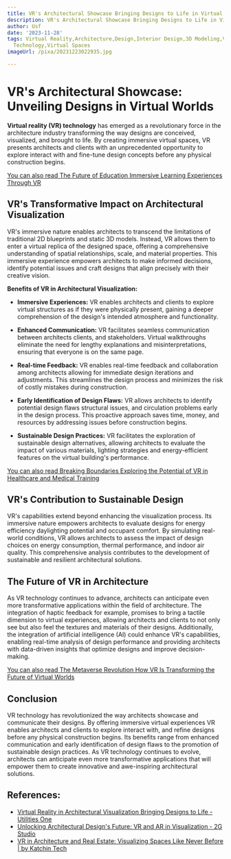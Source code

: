 ```yaml
---
title: VR's Architectural Showcase Bringing Designs to Life in Virtual Spaces
description: VR's Architectural Showcase Bringing Designs to Life in Virtual Spaces
author: Usf
date: '2023-11-28'
tags: Virtual Reality,Architecture,Design,Interior Design,3D Modeling,Visualization,Immersive
  Technology,Virtual Spaces
imageUrl: /pixa/20231223022935.jpg

---
```

# **VR's Architectural Showcase: Unveiling Designs in Virtual  Worlds**

**Virtual reality (VR) technology** has emerged as a revolutionary force in the architecture industry transforming the way designs  are conceived, visualized, and brought to life. By creating immersive virtual spaces, VR presents architects  and clients with an unprecedented opportunity to explore  interact with and fine-tune  design concepts before any physical construction begins.

[You can also  read The Future of  Education Immersive Learning Experiences Through VR](The%20Future%20of%20Education%20Immersive%20Learning%20Experiences%20Through%20VR)


## **VR's Transformative Impact on Architectural Visualization**

VR's  immersive nature enables architects to transcend the limitations of traditional 2D blueprints and static 3D models. Instead, VR allows them to enter a virtual replica of the  designed space, offering a comprehensive  understanding of spatial relationships, scale, and material properties. This immersive experience empowers architects to make informed decisions, identify potential issues and craft designs that align precisely with their creative vision.

**Benefits of VR in Architectural Visualization:**

* **Immersive Experiences:** VR enables architects and clients to explore virtual structures as if they were physically present, gaining a deeper comprehension  of the design's intended atmosphere and  functionality.

*  **Enhanced Communication:**  VR  facilitates seamless communication between architects clients, and stakeholders.  Virtual walkthroughs eliminate the need for lengthy explanations  and misinterpretations, ensuring that everyone is on the same page.

* **Real-time Feedback:** VR enables real-time feedback and collaboration  among architects allowing for immediate design iterations and adjustments. This streamlines the design process and minimizes the risk  of  costly mistakes during construction.

* **Early Identification of Design Flaws:** VR allows architects to identify  potential design flaws structural issues, and circulation problems  early in the design process.  This proactive  approach saves time, money, and resources by addressing issues before construction  begins.

* **Sustainable  Design Practices:** VR facilitates the exploration of sustainable design  alternatives, allowing architects to  evaluate  the impact of various materials, lighting  strategies and energy-efficient features  on the virtual building's  performance.

[You can also  read Breaking Boundaries Exploring the Potential  of VR in Healthcare and Medical Training](Breaking%20Boundaries%20Exploring%20the%20Potential%20of%20VR%20in%20Healthcare%20and%20Medical%20Training)


## **VR's Contribution to Sustainable Design**

VR's capabilities extend beyond enhancing the visualization process. Its immersive nature empowers architects to evaluate designs for energy efficiency daylighting potential and occupant comfort.  By simulating real-world conditions, VR allows architects to assess the impact of design choices  on energy  consumption, thermal performance, and indoor air quality. This comprehensive analysis  contributes to the development of sustainable and resilient architectural solutions.

## **The Future of VR in Architecture**

As VR technology continues to advance, architects can anticipate even more transformative applications within the field  of architecture. The integration of haptic feedback for example, promises to  bring a tactile dimension to virtual  experiences, allowing architects and clients to not only see but also feel the textures and  materials of their designs. Additionally, the  integration of artificial intelligence (AI) could enhance VR's capabilities, enabling real-time analysis  of design performance  and providing architects with  data-driven insights that optimize designs and  improve decision-making.

[You can also read The  Metaverse Revolution How VR Is Transforming the Future of Virtual Worlds](The%20Metaverse%20Revolution%20How%20VR%20Is%20Transforming%20the%20Future%20of%20Virtual%20Worlds)


##  **Conclusion**

VR technology has revolutionized the way architects showcase  and communicate their designs. By offering immersive virtual experiences VR enables architects and clients to explore interact with, and refine designs  before any physical construction begins.  Its  benefits range from enhanced communication and early identification of design flaws to the promotion of sustainable  design practices. As VR technology continues to evolve, architects can  anticipate even more transformative applications that will empower them to create innovative and awe-inspiring architectural solutions.

## References:
- [Virtual Reality in Architectural Visualization Bringing Designs to Life - Utilities One](https://utilitiesone.com/virtual-reality-in-architectural-visualization-bringing-designs-to-life)
- [Unlocking Architectural Design's Future: VR and AR in Visualization - 2G Studio](https://www.2gs.co/blog-section/virtual-reality-vr-and-augmented-reality-ar-in-architectural-visualization)
- [VR in Architecture and Real Estate: Visualizing Spaces Like Never Before | by Katchin Tech](https://katchintech.medium.com/vr-in-architecture-and-real-estate-visualizing-spaces-like-never-before-0075b097dc59)
